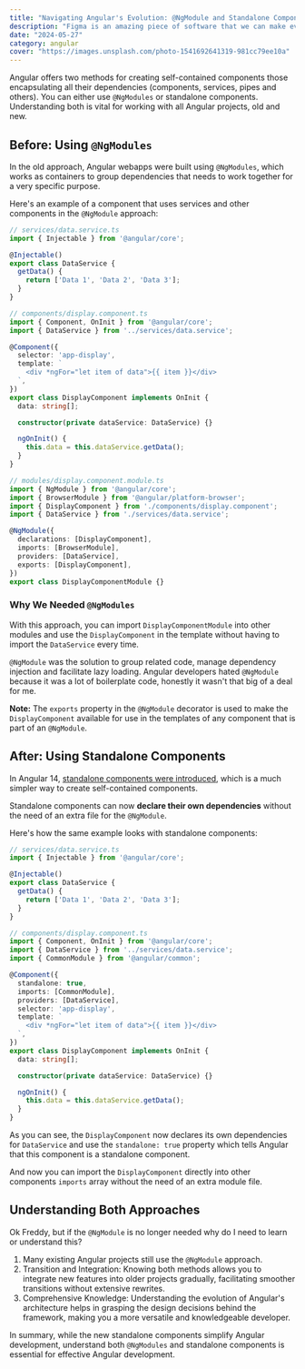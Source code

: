```yaml
---
title: "Navigating Angular's Evolution: @NgModule and Standalone Components"
description: "Figma is an amazing piece of software that we can make even better using plugins that the community creates and makes available to everyone."
date: "2024-05-27"
category: angular
cover: "https://images.unsplash.com/photo-1541692641319-981cc79ee10a"
---
```


Angular offers two methods for creating self-contained components those encapsulating all their dependencies (components, services, pipes and others). You can either use `@NgModules` or standalone components. Understanding both is vital for working with all Angular projects, old and new.


## Before: Using `@NgModules`
In the old approach, Angular webapps were built using `@NgModules`, which works as containers to group dependencies that needs to work together for a very specific purpose. 

Here's an example of a component that uses services and other components in the `@NgModule` approach:

```typescript
// services/data.service.ts
import { Injectable } from '@angular/core';

@Injectable()
export class DataService {
  getData() {
    return ['Data 1', 'Data 2', 'Data 3'];
  }
}
```

```typescript
// components/display.component.ts
import { Component, OnInit } from '@angular/core';
import { DataService } from '../services/data.service';

@Component({
  selector: 'app-display',
  template: `
    <div *ngFor="let item of data">{{ item }}</div>
  `,
})
export class DisplayComponent implements OnInit {
  data: string[];

  constructor(private dataService: DataService) {}

  ngOnInit() {
    this.data = this.dataService.getData();
  }
}
```

```typescript
// modules/display.component.module.ts
import { NgModule } from '@angular/core';
import { BrowserModule } from '@angular/platform-browser';
import { DisplayComponent } from './components/display.component';
import { DataService } from './services/data.service';

@NgModule({
  declarations: [DisplayComponent],
  imports: [BrowserModule],
  providers: [DataService],
  exports: [DisplayComponent],
})
export class DisplayComponentModule {}
```

### Why We Needed `@NgModules`
With this approach, you can import `DisplayComponentModule` into other modules and use the `DisplayComponent` in the template without having to import the `DataService` every time.

`@NgModule` was the solution to group related code, manage dependency injection and facilitate lazy loading. Angular developers hated `@NgModule` because it was a lot of boilerplate code, honestly it wasn't that big of a deal for me.

**Note:** The `exports` property in the `@NgModule` decorator is used to make the `DisplayComponent` available for use in the templates of any component that is part of an `@NgModule`.

## After: Using Standalone Components
In Angular 14, [standalone components were introduced](https://blog.angular.dev/angular-v14-is-now-available-391a6db736af), which is a much simpler way to create self-contained components.

Standalone components can now **declare their own dependencies** without the need of an extra file for the `@NgModule`. 

Here's how the same example looks with standalone components:

```typescript
// services/data.service.ts
import { Injectable } from '@angular/core';

@Injectable()
export class DataService {
  getData() {
    return ['Data 1', 'Data 2', 'Data 3'];
  }
}
```

```typescript
// components/display.component.ts
import { Component, OnInit } from '@angular/core';
import { DataService } from '../services/data.service';
import { CommonModule } from '@angular/common';

@Component({
  standalone: true,
  imports: [CommonModule],
  providers: [DataService],
  selector: 'app-display',
  template: `
    <div *ngFor="let item of data">{{ item }}</div>
  `,
})
export class DisplayComponent implements OnInit {
  data: string[];

  constructor(private dataService: DataService) {}

  ngOnInit() {
    this.data = this.dataService.getData();
  }
}
```

As you can see, the `DisplayComponent` now declares its own dependencies for `DataService` and use the `standalone: true` property which tells Angular that this component is a standalone component.

And now you can import the `DisplayComponent` directly into other components `imports` array without the need of an extra module file.

## Understanding Both Approaches
Ok Freddy, but if the `@NgModule` is no longer needed why do I need to learn or understand this?

1. Many existing Angular projects still use the `@NgModule` approach.
2. Transition and Integration: Knowing both methods allows you to integrate new features into older projects gradually, facilitating smoother transitions without extensive rewrites.
3. Comprehensive Knowledge: Understanding the evolution of Angular's architecture helps in grasping the design decisions behind the framework, making you a more versatile and knowledgeable developer.

In summary, while the new standalone components simplify Angular development, understand both `@NgModules` and standalone components is essential for effective Angular development.